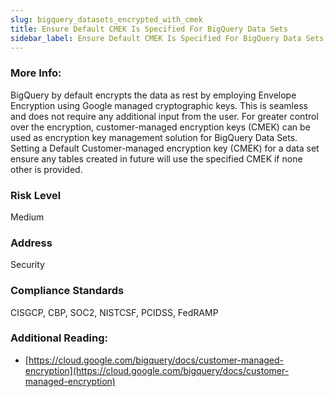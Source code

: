 ```yaml
---
slug: bigquery_datasets_encrypted_with_cmek
title: Ensure Default CMEK Is Specified For BigQuery Data Sets
sidebar_label: Ensure Default CMEK Is Specified For BigQuery Data Sets
---
```


### More Info:

BigQuery by default encrypts the data as rest by employing Envelope Encryption using Google managed cryptographic keys. This is seamless and does not require any additional input from the user. For greater control over the encryption, customer-managed encryption keys (CMEK) can be used as encryption key management solution for BigQuery Data Sets. Setting a Default Customer-managed encryption key (CMEK) for a data set ensure any tables created in future will use the specified CMEK if none other is provided.

### Risk Level

Medium

### Address

Security

### Compliance Standards

CISGCP, CBP, SOC2, NISTCSF, PCIDSS, FedRAMP

### Additional Reading:

- [https://cloud.google.com/bigquery/docs/customer-managed-encryption](https://cloud.google.com/bigquery/docs/customer-managed-encryption) 

